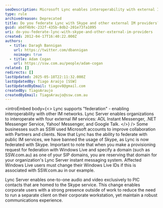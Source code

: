 ```yaml
---
seoDescription: Microsoft Lync enables interoperability with external IM networks including Skype and other providers, facilitating seamless communication across different platforms.
type: rule
archivedreason: Deprecated
title: Do you federate Lync with Skype and other external IM providers?
guid: abdf4b9c-232f-435b-8db2-201e73fa1095
uri: do-you-federate-lync-with-skype-and-other-external-im-providers
created: 2012-04-17T16:40:22.000Z
authors:
  - title: Daragh Bannigan
    url: https://twitter.com/dbannigan
    noimage: true
  - title: Adam Cogan
    url: https://ssw.com.au/people/adam-cogan
related: []
redirects: []
lastUpdated: 2025-05-18T22:11:32.000Z
lastUpdatedBy: Tiago Araújo [SSW]
lastUpdatedByEmail: tiagov8@gmail.com
createdBy: TiagoAraujo
createdByEmail: TiagoAraujo@ssw.com.au
---
```


<introEmbed
  body={<>
Lync supports "federation" - enabling interoperability with other IM networks. Lync Server enables organizations to interoperate with four external IM services: AOL Instant Messenger, .NET Messenger Service, Yahoo! Messenger, and Google Talk.
  </>}
/>
Some businesses such as SSW used Microsoft accounts to improve collaboration with Partners and clients. Now that Lync has the ability to federate with public IM services, we have banned the usage of Skype, as Lync is now federated with Skype. Important to note that when you make a provisioning request for federation with Windows Live and specify a domain (such as SSW.com.au) as one of your SIP domains, you are reserving that domain for your organization's Lync Server instant messaging system. Affected Windows Live users must change their Windows Live IDs if this is associated with SSW.com.au in our example.

Lync Server enables one-to-one audio and video exclusively to PIC contacts that are homed to the Skype service. This change enables corporate users with a strong presence outside of work to reduce the need to run a separate client on their corporate workstation, yet maintain a robust communications experience.
